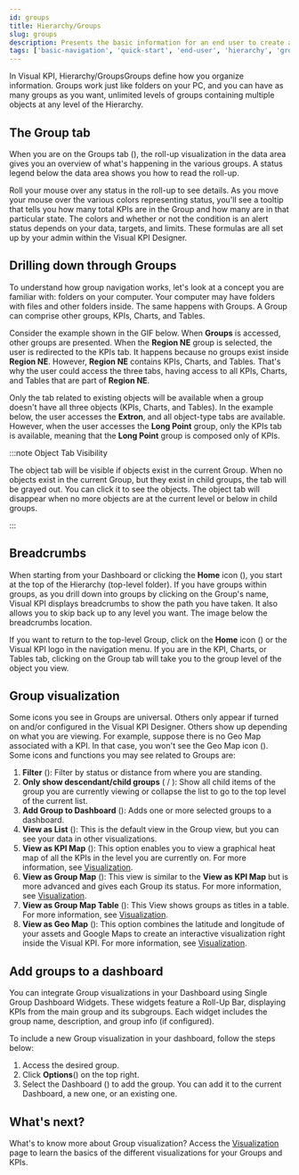 ```yaml
---
id: groups
title: Hierarchy/Groups
slug: groups
description: Presents the basic information for an end user to create and edit groups in Transpara's Visual KPIs software.
tags: ['basic-navigation', 'quick-start', 'end-user', 'hierarchy', 'groups']
---
```



In Visual KPI, Hierarchy/GroupsGroups define how you organize information. Groups work just like folders on your PC, and you can have as many groups as you want, unlimited levels of groups containing multiple objects at any level of the Hierarchy. 

## The Group tab

When you are on the Groups tab (<SvgFont icon="191"/>), the roll-up visualization in the data area gives you an overview of what's happening in the various groups. A status legend below the data area shows you how to read the roll-up. 

<StylizedImage
  imgURL="img/docs/end-user/basic-navigation/groups/basicnavigation-groups-legend.gif"
  alt="Groups and legend"
/>

Roll your mouse over any status in the roll-up to see details. As you move your mouse over the various colors representing status, you'll see a tooltip that tells you how many total KPIs are in the Group and how many are in that particular state. The colors and whether or not the condition is an alert status depends on your data, targets, and limits. These formulas are all set up by your admin within the Visual KPI Designer.

## Drilling down through Groups 

To understand how group navigation works, let's look at a concept you are familiar with: folders on your computer. Your computer may have folders with files and other folders inside. The same happens with Groups. A Group can comprise other groups, KPIs, Charts, and Tables.

Consider the example shown in the GIF below. When **Groups** is accessed, other groups are presented. When the **Region NE** group is selected, the user is redirected to the KPIs tab. It happens because no groups exist inside **Region NE**. However, **Region NE** contains KPIs, Charts, and Tables. That's why the user could access the three tabs, having access to all KPIs, Charts, and Tables that are part of **Region NE**.

<StylizedImage
  imgURL="img/docs/end-user/basic-navigation/groups/basicnavigation-groups-drill-down.gif"
  alt="Drill down groups"
/>

Only the tab related to existing objects will be available when a group doesn't have all three objects (KPIs, Charts, and Tables). In the example below, the user accesses the **Extron**, and all object-type tabs are available. However, when the user accesses the **Long Point** group, only the KPIs tab is available, meaning that the **Long Point** group is composed only of KPIs.

<StylizedImage
  imgURL="img/docs/end-user/basic-navigation/groups/basicnavigation-groups-without-table.gif"
  alt="Groups without charts and tables"
/>

:::note Object Tab Visibility

The object tab will be visible if objects exist in the current Group. When no objects exist in the current Group, but they exist in child groups, the tab will be grayed out. You can click it to see the objects. The object tab will disappear when no more objects are at the current level or below in child groups. 

:::

## Breadcrumbs

When starting from your Dashboard or clicking the **Home** icon (<SvgFont icon="266"/>), you start at the top of the Hierarchy (top-level folder). If you have groups within groups, as you drill down into groups by clicking on the Group's name, Visual KPI displays breadcrumbs to show the path you have taken. It also allows you to skip back up to any level you want. The image below the breadcrumbs location. 

<StylizedImage
  imgURL="img/docs/end-user/basic-navigation/groups/basicnavigation-groups-breadcrumbs.png"
  alt="Breadcrumbs location"
/>

If you want to return to the top-level Group, click on the **Home** icon (<SvgFont icon="266"/>) or the Visual KPI logo in the navigation menu. If you are in the KPI, Charts, or Tables tab, clicking on the Group tab will take you to the group level of the object you view.

## Group visualization

Some icons you see in Groups are universal. Others only appear if turned on and/or configured in the Visual KPI Designer. Others show up depending on what you are viewing. For example, suppose there is no Geo Map associated with a KPI. In that case, you won't see the Geo Map icon (<SvgFont icon="264"/>). Some icons and functions you may see related to Groups are: 

1. **Filter** (<SvgFont icon="184"/>): Filter by status or distance from where you are standing. 
2. **Only show descendant/child groups** (<SvgFont icon="207"/> / <SvgFont icon="208"/>): Show all child items of the group you are currently viewing or collapse the list to go to the top level of the current list. 
3. **Add Group to Dashboard** (<SvgFont icon="115"/>): Adds one or more selected groups to a dashboard.
4. **View as List** (<SvgFont icon="206"/>): This is the default view in the Group view, but you can see your data in other visualizations. 
5. **View as KPI Map** (<SvgFont icon="5"/>): This option enables you to view a graphical heat map of all the KPIs in the level you are currently on. For more information, see [Visualization](/docs/end-user/basic-navigation/visualization#view-as-kpi-map). 
6. **View as Group Map** (<SvgFont icon="141"/>): This view is similar to the **View as KPI Map** but is more advanced and gives each Group its status. For more information, see [Visualization](/docs/end-user/basic-navigation/visualization#view-as-group-map). 
7. **View as Group Map Table** (<SvgFont icon="21"/>): This View shows groups as titles in a table. For more information, see [Visualization](/docs/end-user/basic-navigation/visualization#view-as-group-map-table). 
8. **View as Geo Map** (<SvgFont icon="264"/>): This option combines the latitude and longitude of your assets and Google Maps to create an interactive visualization right inside the Visual KPI. For more information, see [Visualization](/docs/end-user/basic-navigation/visualization#view-as-geo-map).  

## Add groups to a dashboard

You can integrate Group visualizations in your Dashboard using Single Group Dashboard Widgets. These widgets feature a Roll-Up Bar, displaying KPIs from the main group and its subgroups. Each widget includes the group name, description, and group info (if configured).

<StylizedImage
  imgURL="img/docs/end-user/basic-navigation/groups/basicnavigation-visualization-groupondashboard.png"
  alt="Add groups to the dashboard"
/>

To include a new Group visualization in your dashboard, follow the steps below:

1. Access the desired group.
2. Click **Options**(<SvgFont icon="188"/>) on the top right.
3. Select the Dashboard (<SvgFont icon="115"/>) to add the group. You can add it to the current Dashboard, a new one, or an existing one.

## What's next? 

What's to know more about Group visualization? Access the [Visualization](/docs/end-user/features/visualizations/overview) page to learn the basics of the different visualizations for your Groups and KPIs.